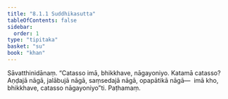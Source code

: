 ```yaml
---
title: "8.1.1 Suddhikasutta"
tableOfContents: false
sidebar:
  order: 1
type: "tipitaka"
basket: "su"
book: "khan"
---
```



<DynamicBreadcrumb />

<Division number="342" book="khan" bookNo="13" page="202">

<Paragraph number="1151" book="khan">
Sāvatthinidānaṃ. “Catasso imā, bhikkhave, nāgayoniyo. Katamā catasso? Aṇḍajā nāgā, jalābujā nāgā, saṃsedajā nāgā, opapātikā nāgā—  imā kho, bhikkhave, catasso nāgayoniyo”ti.

</Paragraph>
</Division>

<Paragraph number="1152" type="center" book="khan">
Paṭhamaṃ.
</Paragraph>